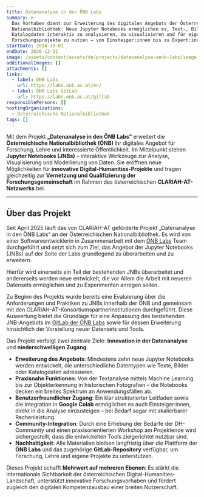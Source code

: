 ```yaml
---
title: Datenanalyse in den ÖNB Labs
summary: >-
  Das Vorhaben dient zur Erweiterung des digitalen Angebots der Österreichischen
  Nationalbibliothek: Neue Jupyter Notebooks ermöglichen es, Text-, Bild- und
  Katalogdaten interaktiv zu analysieren, zu visualisieren und für eigene
  Forschungsprojekte zu nutzen – von Einsteiger:innen bis zu Expert:innen.
startDate: 2024-10-01
endDate: 2026-12-31
image: /assets/content/assets/de/projects/datenanalyse-oenb-labs/image.png
additionalImages: []
attachments: []
links:
  - label: ÖNB Labs
    url: https://labs.onb.ac.at/en/
  - label: ÖNB Labs GitLab
    url: https://labs.onb.ac.at/gitlab
responsiblePersons: []
hostingOrganizations:
  - Österreichische Nationalbibliothek
tags: []
---
```

Mit dem Projekt **„Datenanalyse in den ÖNB Labs“** erweitert die **Österreichische Nationalbibliothek (ÖNB)** ihr digitales Angebot für Forschung, Lehre und interessierte Öffentlichkeit. Im Mittelpunkt stehen **Jupyter Notebooks (JNBs)** – interaktive Werkzeuge zur Analyse, Visualisierung und Modellierung von Daten. Sie eröffnen neue Möglichkeiten für **innovative Digital-Humanities-Projekte** und tragen gleichzeitig zur **Vernetzung und Qualifizierung der Forschungsgemeinschaft** im Rahmen des österreichischen **CLARIAH-AT-Netzwerks** bei.

---

## **Über das Projekt**

Seit April 2025 läuft das von CLARIAH-AT geförderte Projekt „Datenanalyse in den ÖNB Labs“ an der Österreichischen Nationalbibliothek. Es wird von einer Softwareentwicklerin in Zusammenarbeit mit dem [ÖNB Labs](https://labs.onb.ac.at/de/) Team durchgeführt und setzt sich zum Ziel, das Angebot der Jupyter Notebooks (JNBs) auf der Seite der Labs grundlegend zu überarbeiten und zu erweitern.

Hierfür wird einerseits ein Teil der bestehenden JNBs überarbeitet und andererseits werden neue entwickelt, die vor Allem die Arbeit mit neueren Datensets ermöglichen und zu Experimenten anregen sollen.

Zu Beginn des Projekts wurde bereits eine Evaluierung über die Anforderungen und Praktiken zu JNBs innerhalb der ÖNB und gemeinsam mit den CLARIAH-AT-Konsortiumspartnerinstitutionen durchgeführt. Diese Auswertung bietet die Grundlage für eine Anpassung des bestehenden JNB-Angebots im [GitLab der ÖNB Labs](https://labs.onb.ac.at/gitlab/explore/projects/topics/CLARIAH-AT) sowie für dessen Erweiterung hinsichtlich der Vorstellung neuer Datensets und Tools.

Das Projekt verfolgt zwei zentrale Ziele: **Innovation in der Datenanalyse** und **niederschwelligen Zugang**.

* **Erweiterung des Angebots**: Mindestens zehn neue Jupyter Notebooks werden entwickelt, die unterschiedliche Datentypen wie Texte, Bilder oder Katalogdaten adressieren.
* **Praxisnahe Funktionen**: Von der Textanalyse mittels Machine Learning bis zur Objekterkennung in historischen Fotografien – die Notebooks decken ein breites Spektrum an Anwendungsfällen ab.
* **Benutzerfreundlicher Zugang**: Ein klar strukturierter Leitfaden sowie die Integration in **Google Colab** ermöglichen es auch Einsteiger:innen, direkt in die Analyse einzusteigen – bei Bedarf sogar mit skalierbarer Rechenleistung.
* **Community-Integration**: Durch eine Erhebung der Bedarfe der DH-Community und einen praxisorientierten Workshop am Projektende wird sichergestellt, dass die entwickelten Tools zielgerichtet nutzbar sind.
* **Nachhaltigkeit**: Alle Materialien bleiben langfristig über die Plattform der **ÖNB Labs** und das zugehörige **GitLab-Repository** verfügbar, um Forschung, Lehre und eigene Projekte zu unterstützen.

Dieses Projekt schafft **Mehrwert auf mehreren Ebenen**: Es stärkt die internationale Sichtbarkeit der österreichischen Digital-Humanities-Landschaft, unterstützt innovative Forschungsvorhaben und fördert zugleich den digitalen Kompetenzausbau einer breiten Nutzerschaft.
